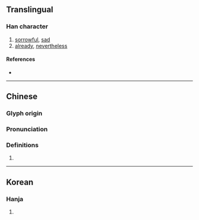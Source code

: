 {{character info}}
{{character info|0x2F8AE}}
==Translingual==

===Han character===
{{Han char|rn=61|rad=心|as=12|sn=15|four=91061|canj=PMUA|ids=⿰忄朁}}

# [[sorrowful]], [[sad]]
# [[already]], [[nevertheless]]

====References====
* {{Han ref|kx=0404.020|dkj=11261|dj=0744.100|hdz=42353.140|uh=61AF|ud=25007|bh=E5A3|bd=58787}}

----

==Chinese==
{{zh-forms}}

===Glyph origin===
{{Han etym}}

===Pronunciation===
{{zh-pron
|m=cǎn
|c=caam2
|h=
|md=
|mn=qz,tw,xm,zz:chhám
|w=
|mc=y
|oc=y
|cat=
}}

===Definitions===
{{zh-hanzi}}

# {{rfdef|zh}}

----

==Korean==

===Hanja===
{{ko-hanja|hangeul=참|eumhun=|rv=cham|mr=ch'am|y=cham}}

# {{rfdef|ko|sort=心12}}